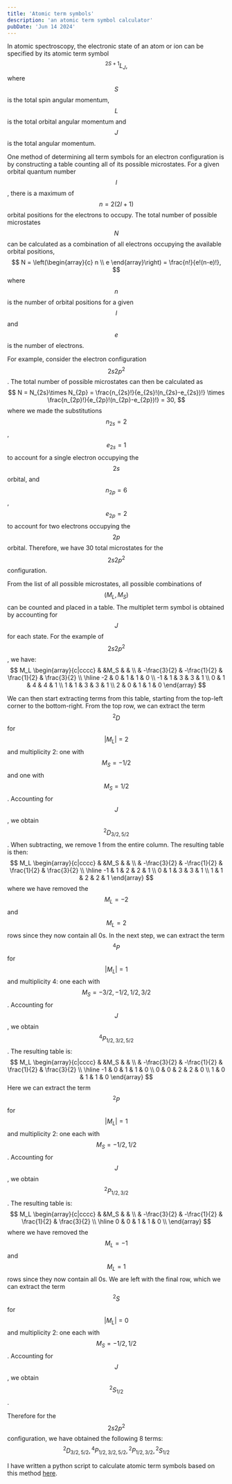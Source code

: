 ```yaml
---
title: 'Atomic term symbols'
description: 'an atomic term symbol calculator'
pubDate: 'Jun 14 2024'
---
```


In atomic spectroscopy, the electronic state of an atom or ion can be specified by its atomic term symbol
$$
^{2S+1}L_J,
$$
where $$ S $$ is the total spin angular momentum, $$ L $$ is the total orbital angular momentum and $$ J $$ is the total angular momentum.

One method of determining all term symbols for an electron configuration is by constructing a table counting all of its possible microstates. 
For a given orbital quantum number $$ l $$, there is a maximum of $$ n=2(2l+1) $$ orbital positions for the electrons to occupy. 
The total number of possible microstates $$ N $$ can be calculated as a combination of all electrons occupying the available orbital positions,
$$
N = \left(\begin{array}{c} n \\ e \end{array}\right) = \frac{n!}{e!(n-e)!},
$$
where $$ n $$ is the number of orbital positions for a given $$ l $$ and $$ e $$ is the number of electrons. 

For example, consider the electron configuration $$ 2s 2p^2 $$. The total number of possible microstates can then be calculated as 
$$
N = N_{2s}\times N_{2p} = \frac{n_{2s}!}{e_{2s}!(n_{2s}-e_{2s})!} \times \frac{n_{2p}!}{e_{2p}!(n_{2p}-e_{2p})!} = 30,
$$
where we made the substitutions $$ n_{2s}=2 $$, $$ e_{2s}=1 $$ to account for a single electron occupying the $$ 2s $$ orbital, and $$ n_{2p}=6 $$, $$ e_{2p}=2 $$ to account for two electrons occupying the $$ 2p $$ orbital. Therefore, we have 30 total microstates for the $$ 2s 2p^2 $$ configuration.

From the list of all possible microstates, all possible combinations of $$ (M_L, M_S) $$ can be counted and placed in a table. The multiplet term symbol is obtained by accounting for $$ J $$ for each state. For the example of $$ 2s 2p^2 $$, we have:
$$
M_L
\begin{array}{c|cccc}
   &    &M_S &    &    \\ 
   & -\frac{3}{2} & -\frac{1}{2} & \frac{1}{2} & \frac{3}{2} \\ \hline
-2 &  0 &  1 &  1 &  0 \\
-1 &  1 &  3 &  3 &  1 \\
 0 &  1 &  4 &  4 &  1 \\
 1 &  1 &  3 &  3 &  1 \\
 2 &  0 &  1 &  1 &  0 
\end{array}
$$

We can then start extracting terms from this table, starting from the top-left corner to the bottom-right. 
From the top row, we can extract the term $$ ^2D $$ for $$ |M_L| = 2 $$ and multiplicity 2: one with $$ M_S = -1/2 $$ and one with $$ M_S=1/2 $$. Accounting for $$ J $$, we obtain $$ ^2D_{3/2,\,5/2} $$. When subtracting, we remove 1 from the entire column. The resulting table is then:
$$
M_L
\begin{array}{c|cccc}
   &    &M_S &    &    \\ 
   & -\frac{3}{2} & -\frac{1}{2} & \frac{1}{2} & \frac{3}{2} \\ \hline
-1 &  1 &  2 &  2 &  1 \\
 0 &  1 &  3 &  3 &  1 \\
 1 &  1 &  2 &  2 &  1 
\end{array}
$$
where we have removed the $$ M_L = -2 $$ and $$ M_L = 2 $$ rows since they now contain all 0s. In the next step, we can extract the term $$ ^4P $$ for $$ |M_L| = 1 $$ and multiplicity 4: one each with $$ M_S = -3/2, -1/2 , 1/2, 3/2 $$. Accounting for $$ J $$, we obtain $$ ^4P_{1/2,\,3/2,\,5/2} $$. The resulting table is:
$$
M_L
\begin{array}{c|cccc}
   &    &M_S &    &    \\ 
   & -\frac{3}{2} & -\frac{1}{2} & \frac{1}{2} & \frac{3}{2} \\ \hline
-1 &  0 &  1 &  1 &  0 \\
 0 &  0 &  2 &  2 &  0 \\
 1 &  0 &  1 &  1 &  0 
\end{array}
$$
Here we can extract the term $$ ^2P $$ for $$ |M_L| = 1 $$ and multiplicity 2: one each with $$ M_S = -1/2, 1/2 $$. Accounting for $$ J $$, we obtain $$ ^2P_{1/2,\,3/2} $$. The resulting table is:
$$
M_L
\begin{array}{c|cccc}
   &    &M_S &    &    \\ 
   & -\frac{3}{2} & -\frac{1}{2} & \frac{1}{2} & \frac{3}{2} \\ \hline
 0 &  0 &  1 &  1 &  0 \\
\end{array}
$$
where we have removed the $$ M_L = -1 $$ and $$ M_L = 1 $$ rows since they now contain all 0s. We are left with the final row, which we can extract the term $$ ^2S $$ for $$ |M_L| = 0 $$ and multiplicity 2: one each with $$ M_S = -1/2, 1/2 $$. Accounting for $$ J $$, we obtain $$ ^2S_{1/2} $$. 

Therefore for the $$ 2s 2p^2 $$ configuration, we have obtained the following 8 terms: 
$$
{}^2D_{3/2,\,5/2}, {}^4P_{1/2,\,3/2,\,5/2}, {}^2P_{1/2,\,3/2}, {}^2S_{1/2}
$$

I have written a python script to calculate atomic term symbols based on this method <a href="https://github.com/ccheung93/atomic-term-symbol-calculator" target="_blank">here</a>.